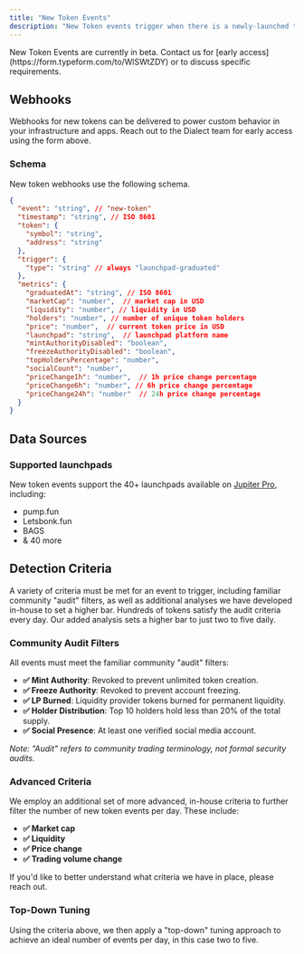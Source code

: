 ```yaml
---
title: "New Token Events"
description: "New Token events trigger when there is a newly-launched token that is outpeforming the many thousands of others that are launched every day. Integrate New Token events into your application or infrastructure via webhooks, or bundled with Dialect's Alerts Stack."
---
```


<Tip>
New Token Events are currently in beta. Contact us for [early access](https://form.typeform.com/to/WlSWtZDY) or to discuss specific requirements.
</Tip>

## Webhooks

Webhooks for new tokens can be delivered to power custom behavior in your infrastructure and apps. Reach out to the Dialect team for early access using the form above.

### Schema

New token webhooks use the following schema.

```json
{
  "event": "string", // "new-token"
  "timestamp": "string", // ISO 8601
  "token": {
    "symbol": "string",
    "address": "string"
  },
  "trigger": {
    "type": "string" // always "launchpad-graduated"
  },
  "metrics": {
    "graduatedAt": "string", // ISO 8601
    "marketCap": "number",  // market cap in USD
    "liquidity": "number", // liquidity in USD
    "holders": "number", // number of unique token holders
    "price": "number",  // current token price in USD
    "launchpad": "string",  // launchpad platform name
    "mintAuthorityDisabled": "boolean",
    "freezeAuthorityDisabled": "boolean",
    "topHoldersPercentage": "number",
    "socialCount": "number",
    "priceChange1h": "number",  // 1h price change percentage
    "priceChange6h": "number", // 6h price change percentage
    "priceChange24h": "number"  // 24h price change percentage
  }
}
```

## Data Sources

### Supported launchpads

New token events support the 40+ launchpads available on [Jupiter Pro](https://jup.ag/pro?tab=launchpads), including:

- pump.fun 
- Letsbonk.fun 
- BAGS
- & 40 more


## Detection Criteria

A variety of criteria must be met for an event to trigger, including familiar community "audit" filters, as well as additional analyses we have developed in-house to set a higher bar. Hundreds of tokens satisfy the audit criteria every day. Our added analysis sets a higher bar to just two to five daily.

### Community Audit Filters

All events must meet the familiar community "audit" filters: 

- **✅ Mint Authority**: Revoked to prevent unlimited token creation.
- **✅ Freeze Authority**: Revoked to prevent account freezing.
- **✅ LP Burned**: Liquidity provider tokens burned for permanent liquidity.
- **✅ Holder Distribution**: Top 10 holders hold less than 20% of the total supply.
- **✅ Social Presence**: At least one verified social media account.

*Note: "Audit" refers to community trading terminology, not formal security audits.*

### Advanced Criteria

We employ an additional set of more advanced, in-house criteria to further filter the number of new token events per day. These include: 

- **✅ Market cap**
- **✅ Liquidity**
- **✅ Price change**
- **✅ Trading volume change**

If you'd like to better understand what criteria we have in place, please reach out.

### Top-Down Tuning

Using the criteria above, we then apply a "top-down" tuning approach to achieve an ideal number of events per day, in this case two to five.

